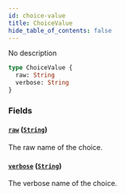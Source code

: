 ```yaml
---
id: choice-value
title: ChoiceValue
hide_table_of_contents: false
---
```


No description

```graphql
type ChoiceValue {
  raw: String
  verbose: String
}
```

### Fields

#### [`raw`](#) ([`String`](../../../developer/api-reference/scalars/string))

The raw name of the choice.

#### [`verbose`](#) ([`String`](../../../developer/api-reference/scalars/string))

The verbose name of the choice.
